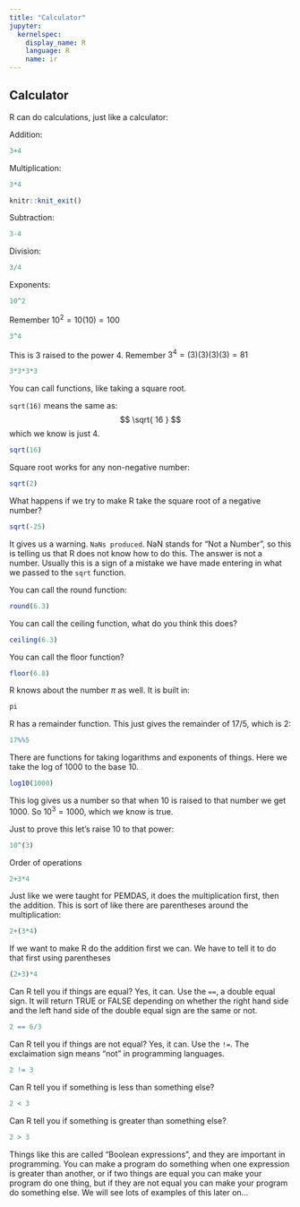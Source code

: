 ```yaml
---
title: "Calculator"
jupyter:
  kernelspec:
    display_name: R
    language: R
    name: ir
---
```


## Calculator

R can do calculations, just like a calculator:

Addition:
 
```r
3+4
```

Multiplication:

```r
3*4
```

```r
knitr::knit_exit()
```

Subtraction:
```r
3-4
```

Division:
```r
3/4
```

Exponents:
```r
10^2
```

Remember  $10^2=10(10)=100$

```r
3^4
```

This is 3 raised to the power 4. Remember $3^4=(3)(3)(3)(3)=81$ 

```r
3*3*3*3
```

You can call functions, like taking a square root.  

`sqrt(16)` means the same as: 
$$ \sqrt{ 16 } $$
which we know is just 4.

```r
sqrt(16)
```

Square root works for any non-negative number: 

```r
sqrt(2)
```

What happens if we try to make R take the square root of a negative number?

```r
sqrt(-25)
```

It gives us a warning. `NaNs produced`. NaN stands for "Not a Number", so this is telling us that R does not know how to do this. The answer is not a number. Usually this is a sign of a mistake we have made entering in what we passed to the `sqrt` function. 

You can call the round function:  
```r
round(6.3)
```

You can call the ceiling function, what do you think this does?  
```r
ceiling(6.3)
```

You can call the floor function?  
```r
floor(6.8)
```

R knows about the number $\pi$ as well. It is built in:  
```r
pi
```

R has a remainder function. This just gives the remainder of $17/5$, which is $2$:   
```r
17%%5
```

There are functions for taking logarithms and exponents of things. Here we take the log of 1000 to the base 10.
```r
log10(1000)
```

This log gives us a number so that when 10 is raised to that number we get 1000. So $10^3 = 1000$, which we know is true.

Just to prove this let's raise 10 to that power:

```r
10^(3)
```

Order of operations 
```r
2+3*4
```
Just like we were taught for PEMDAS, it does the multiplication first, then the addition. This is sort of like there are parentheses around the multiplication: 
```r
2+(3*4)
```

If we want to make R do the addition first we can. We have to tell it to do that first using parentheses 
```r
(2+3)*4
```

Can R tell you if things are equal? Yes, it can. Use the `==`, a double equal sign. It will return TRUE or FALSE depending on whether the right hand side and the left hand side of the double equal sign are the same or not. 
```r
2 == 6/3
```

Can R tell you if things are not equal? Yes, it can. Use the `!=`. The exclaimation sign means "not" in programming languages. 
```r
2 != 3
```

Can R tell you if something is less than something else?
```r
2 < 3
```

Can R tell you if something is greater than something else?
```r
2 > 3
```

Things like this are called "Boolean expressions", and they are important in programming. You can make a program do something when one expression is greater than another, or if two things are equal you can make your program do one thing, but if they are not equal you can make your program do something else. We will see lots of examples of this later on...
